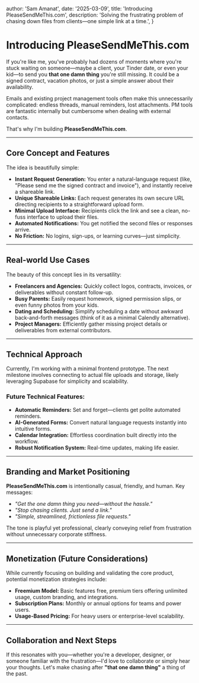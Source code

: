 
  author: 'Sam Amanat',
  date: '2025-03-09',
  title: 'Introducing PleaseSendMeThis.com',
  description: 'Solving the frustrating problem of chasing down files from clients—one simple link at a time.',
}


# Introducing PleaseSendMeThis.com

If you're like me, you've probably had dozens of moments where you're stuck waiting on someone—maybe a client, your Tinder date, or even your kid—to send you **that one damn thing** you're still missing. It could be a signed contract, vacation photos, or just a simple answer about their availability.

Emails and existing project management tools often make this unnecessarily complicated: endless threads, manual reminders, lost attachments. PM tools are fantastic internally but cumbersome when dealing with external contacts.

That's why I'm building **PleaseSendMeThis.com**.

---

## Core Concept and Features

The idea is beautifully simple:

- **Instant Request Generation:** You enter a natural-language request (like, "Please send me the signed contract and invoice"), and instantly receive a shareable link.
- **Unique Shareable Links:** Each request generates its own secure URL directing recipients to a straightforward upload form.
- **Minimal Upload Interface:** Recipients click the link and see a clean, no-fuss interface to upload their files.
- **Automated Notifications:** You get notified the second files or responses arrive.
- **No Friction:** No logins, sign-ups, or learning curves—just simplicity.

---

## Real-world Use Cases

The beauty of this concept lies in its versatility:

- **Freelancers and Agencies:** Quickly collect logos, contracts, invoices, or deliverables without constant follow-up.
- **Busy Parents:** Easily request homework, signed permission slips, or even funny photos from your kids.
- **Dating and Scheduling:** Simplify scheduling a date without awkward back-and-forth messages (think of it as a minimal Calendly alternative).
- **Project Managers:** Efficiently gather missing project details or deliverables from external contributors.

---

## Technical Approach

Currently, I'm working with a minimal frontend prototype. The next milestone involves connecting to actual file uploads and storage, likely leveraging Supabase for simplicity and scalability.

### Future Technical Features:

- **Automatic Reminders:** Set and forget—clients get polite automated reminders.
- **AI-Generated Forms:** Convert natural language requests instantly into intuitive forms.
- **Calendar Integration:** Effortless coordination built directly into the workflow.
- **Robust Notification System:** Real-time updates, making life easier.

---

## Branding and Market Positioning

**PleaseSendMeThis.com** is intentionally casual, friendly, and human. Key messages:

- *"Get the one damn thing you need—without the hassle."*
- *"Stop chasing clients. Just send a link."*
- *"Simple, streamlined, frictionless file requests."*

The tone is playful yet professional, clearly conveying relief from frustration without unnecessary corporate stiffness.

---

## Monetization (Future Considerations)

While currently focusing on building and validating the core product, potential monetization strategies include:

- **Freemium Model:** Basic features free, premium tiers offering unlimited usage, custom branding, and integrations.
- **Subscription Plans:** Monthly or annual options for teams and power users.
- **Usage-Based Pricing:** For heavy users or enterprise-level scalability.

---

## Collaboration and Next Steps

If this resonates with you—whether you're a developer, designer, or someone familiar with the frustration—I'd love to collaborate or simply hear your thoughts. Let's make chasing after **"that one damn thing"** a thing of the past.
